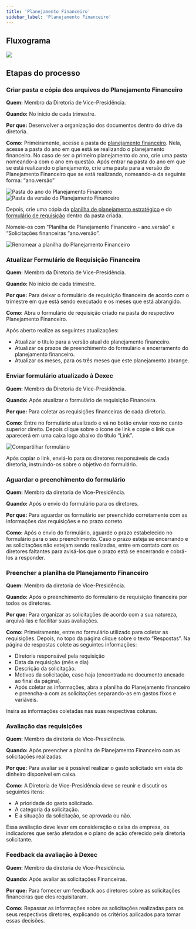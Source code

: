 ```yaml
---
title: 'Planejamento Financeiro'
sidebar_label: 'Planejamento Financeiro'
---
```



## Fluxograma

<image src={fluxograma} hideLegend />

## Etapas do processo

### Criar pasta e cópia dos arquivos do Planejamento Financeiro

**Quem:** Membro da Diretoria de Vice-Presidência.

**Quando:** No início de cada trimestre.

**Por que:** Desenvolver a organização dos documentos dentro do drive da diretoria.

**Como:** Primeiramente, acesse a pasta de [planejamento financeiro](https://drive.google.com/drive/u/1/folders/1orNVnmp76poLe9TfNuCVhvMp54ZdNDtZ). Nela, acesse a pasta do ano em que está se realizando o planejamento financeiro. No caso de ser o primeiro planejamento do ano, crie uma pasta nomeando-a com o ano em questão.
Após entrar na pasta do ano em que se está realizando o planejamento, crie uma pasta para a versão do Planejamento Financeiro que se está realizando, nomeando-a da seguinte forma: “ano.versão”

<image src={img1} alt='Pasta do ano do Planejamento Financeiro' width={600} />

<image src={img2} alt='Pasta da versão do Planejamento Financeiro' width={300} />

Depois, crie uma cópia da [planilha de planejamento estratégico](https://docs.google.com/spreadsheets/d/1sWPvtkKODqOSL77_IAS5Y03TKA8J4Y2n/edit#gid=1859464063) e do [formulário de requisição](https://docs.google.com/forms/d/1JWWLW3WYpWiT_6VsL8na9JtPqu9nyg3gKt6oY64deqY/edit) dentro da pasta criada.

Nomeie-os com “Planilha de Planejamento Financeiro - ano.versão” e “Solicitações financeiras “ano.versão”.

<image src={img3} alt='Renomear a planilha do Planejamento Financeiro' width={600} />

### Atualizar Formulário de Requisição Financeira

**Quem:** Membro da Diretoria de Vice-Presidência.

**Quando:** No início de cada trimestre.

**Por que:** Para deixar o formulário de requisição financeira de acordo com o trimestre em que está sendo executado e os meses que está abrangido.

**Como:** Abra o formulário de requisição criado na pasta do respectivo Planejamento Financeiro.

Após aberto realize as seguintes atualizações:

- Atualizar o título para a versão atual do planejamento financeiro.
- Atualizar os prazos de preenchimento do formulário e encerramento do planejamento financeiro.
- Atualizar os meses, para os três meses que este planejamento abrange.

### Enviar formulário atualizado à Dexec

**Quem:** Membro da Diretoria de Vice-Presidência.

**Quando:** Após atualizar o formulário de requisição Financeira.

**Por que:** Para coletar as requisições financeiras de cada diretoria.

**Como:** Entre no formulário atualizado e vá no botão enviar roxo no canto superior direito. Depois clique sobre o ícone de link e copie o link que aparecerá em uma caixa logo abaixo
do título “Link”.

<image src={img4} alt='Compartilhar formulário' width={600} />

Após copiar o link, enviá-lo para os diretores responsáveis de cada diretoria, instruindo-os sobre o objetivo do formulário.

### Aguardar o preenchimento do formulário

**Quem:** Membro da diretoria de Vice-Presidência.

**Quando:** Após o envio do formulário para os diretores.

**Por que:** Para aguardar os formulário ser preenchido corretamente com as informações das requisições e no prazo correto.

**Como:** Após o envio do formulário, aguarde o prazo estabelecido no formulário para o seu preenchimento. Caso o prazo esteja se encerrando e as solicitações não estejam sendo realizadas, entre em contato com os diretores faltantes para avisá-los que o prazo está se encerrando e cobrá-los a responder.

### Preencher a planilha de Planejamento Financeiro

**Quem:** Membro da diretoria de Vice-Presidência.

**Quando:** Após o preenchimento do formulário de requisição financeira por todos os diretores.

**Por que:** Para organizar as solicitações de acordo com a sua natureza, arquivá-las e facilitar suas avaliações.

**Como:** Primeiramente, entre no formulário utilizado para coletar as requisições. Depois, no topo da página clique sobre o texto “Respostas”. Na página de respostas colete as seguintes informações:

- Diretoria responsável pela requisição
- Data da requisição (mês e dia)
- Descrição da solicitação.
- Motivos da solicitação, caso haja (encontrada no documento anexado ao final da página).
- Após coletar as informações, abra a planilha do Planejamento financeiro e preencha-a com as solicitações separando-as em gastos fixos e variáveis.

Insira as informações coletadas nas suas respectivas colunas.

### Avaliação das requisições

**Quem:** Membro da diretoria de Vice-Presidência.

**Quando:** Após preencher a planilha de Planejamento Financeiro com as solicitações realizadas.

**Por que:** Para avaliar se é possível realizar o gasto solicitado em vista do dinheiro disponível em caixa.

**Como:** A Diretoria de Vice-Presidência deve se reunir e discutir os seguintes itens:

- A prioridade do gasto solicitado.
- A categoria da solicitação.
- E a situação da solicitação, se aprovada ou não.

Essa avaliação deve levar em consideração o caixa da empresa, os indicadores que serão afetados e o plano de ação oferecido pela diretoria solicitante.

### Feedback da avaliação à Dexec

**Quem:** Membro da diretoria de Vice-Presidência.

**Quando:** Após avaliar as solicitações Financeiras.

**Por que:** Para fornecer um feedback aos diretores sobre as solicitações financeiras que eles requisitaram.

**Como:** Repassar as informações sobre as solicitações realizadas para os seus respectivos diretores, explicando os critérios aplicados para tomar essas decisões.
